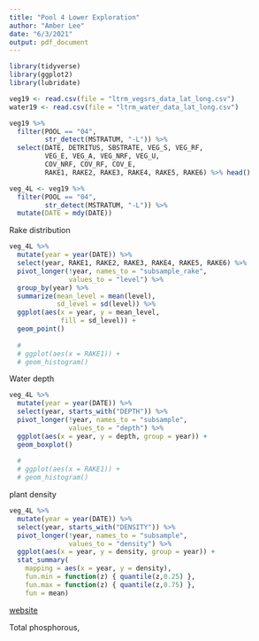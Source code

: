 ```yaml
---
title: "Pool 4 Lower Exploration"
author: "Amber Lee"
date: "6/3/2021"
output: pdf_document
---
```


```r
library(tidyverse)
library(ggplot2)
library(lubridate)
```


```r
veg19 <- read.csv(file = "ltrm_vegsrs_data_lat_long.csv")
water19 <- read.csv(file = "ltrm_water_data_lat_long.csv")
```

```r
veg19 %>% 
  filter(POOL == "04",
         str_detect(MSTRATUM, "-L")) %>%
  select(DATE, DETRITUS, SBSTRATE, VEG_S, VEG_RF, 
         VEG_E, VEG_A, VEG_NRF, VEG_U,
         COV_NRF, COV_RF, COV_E,
         RAKE1, RAKE2, RAKE3, RAKE4, RAKE5, RAKE6) %>% head()

veg_4L <- veg19 %>% 
  filter(POOL == "04",
         str_detect(MSTRATUM, "-L")) %>%
  mutate(DATE = mdy(DATE))
```

Rake distribution

```r
veg_4L %>% 
  mutate(year = year(DATE)) %>%
  select(year, RAKE1, RAKE2, RAKE3, RAKE4, RAKE5, RAKE6) %>%
  pivot_longer(!year, names_to = "subsample_rake",
               values_to = "level") %>%
  group_by(year) %>%
  summarize(mean_level = mean(level),
            sd_level = sd(level)) %>%
  ggplot(aes(x = year, y = mean_level, 
             fill = sd_level)) +
  geom_point()
  
  # 
  # ggplot(aes(x = RAKE1)) +
  # geom_histogram()
```

Water depth

```r
veg_4L %>% 
  mutate(year = year(DATE)) %>%
  select(year, starts_with("DEPTH")) %>%
  pivot_longer(!year, names_to = "subsample",
               values_to = "depth") %>%
  ggplot(aes(x = year, y = depth, group = year)) +
  geom_boxplot()
  
  # 
  # ggplot(aes(x = RAKE1)) +
  # geom_histogram()
```

plant density

```r
veg_4L %>% 
  mutate(year = year(DATE)) %>%
  select(year, starts_with("DENSITY")) %>%
  pivot_longer(!year, names_to = "subsample",
               values_to = "density") %>%
  ggplot(aes(x = year, y = density, group = year)) +
  stat_summary(
    mapping = aes(x = year, y = density),
    fun.min = function(z) { quantile(z,0.25) },
    fun.max = function(z) { quantile(z,0.75) },
    fun = mean)
```

[website](umesc.usgs.gov/ltrm-home.html)

Total phosphorous, 
